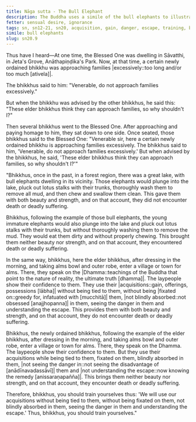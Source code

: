 ```yaml
---
title: Nāga sutta - The Bull Elephant
description: The Buddha uses a simile of the bull elephants to illustrate the importance of using acquisitions without being tied to them or fixated on them, while seeing the danger in them, and understanding the escape.
fetter: sensual desire, ignorance
tags: sn, sn12-21, sn20, acquisition, gain, danger, escape, training, bull elephant, tied, obsession, infatuation, greed
simile: bull elephants
slug: sn20.9
---
```


Thus have I heard—At one time, the Blessed One was dwelling in Sāvatthi, in Jeta's Grove, Anāthapiṇḍika's Park. Now, at that time, a certain newly ordained bhikkhu was approaching families |excessively::too long and/or too much [ativela]|.

The bhikkhus said to him: "Venerable, do not approach families excessively."

But when the bhikkhu was advised by the other bhikkhus, he said this: "These elder bhikkhus think they can approach families, so why shouldn't I?"

Then several bhikkhus went to the Blessed One. After approaching and paying homage to him, they sat down to one side. Once seated, those bhikkhus said to the Blessed One: "Venerable sir, here a certain newly ordained bhikkhu is approaching families excessively. The bhikkhus said to him, 'Venerable, do not approach families excessively.' But when advised by the bhikkhus, he said, 'These elder bhikkhus think they can approach families, so why shouldn't I?'"

"Bhikkhus, once in the past, in a forest region, there was a great lake, with bull elephants dwelling in its vicinity. Those elephants would plunge into the lake, pluck out lotus stalks with their trunks, thoroughly wash them to remove all mud, and then chew and swallow them clean. This gave them with both beauty and strength, and on that account, they did not encounter death or deadly suffering.

Bhikkhus, following the example of those bull elephants, the young immature elephants would also plunge into the lake and pluck out lotus stalks with their trunks, but without thoroughly washing them to remove the mud. They would eat them dirty and without properly chewing. This brought them neither beauty nor strength, and on that account, they encountered death or deadly suffering.

In the same way, bhikkhus, here the elder bhikkhus, after dressing in the morning, and taking alms bowl and outer robe, enter a village or town for alms. There, they speak on the |Dhamma::teachings of the Buddha that point to the nature of reality, the ultimate truth [dhamma]|. The laypeople show their confidence to them. They use their |acquisitions::gain, offerings, possessions [lābha]| without being tied to them, without being |fixated on::greedy for, infatuated with [mucchitā]| them, |not blindly absorbed::not obsessed [anajjhopanna]| in them, seeing the danger in them and understanding the escape. This provides them with both beauty and strength, and on that account, they do not encounter death or deadly suffering.

Bhikkhus, the newly ordained bhikkhus, following the example of the elder bhikkhus, after dressing in the morning, and taking alms bowl and outer robe, enter a village or town for alms. There, they speak on the Dhamma. The laypeople show their confidence to them. But they use their acquisitions while being tied to them, fixated on them, blindly absorbed in them, |not seeing the danger in::not seeing the disadvantage of [anādīnavadassāvī]| them and |not understanding the escape::now knowing the remedy [anissaraṇapañña]|. This brings them neither beauty nor strength, and on that account, they encounter death or deadly suffering.

Therefore, bhikkhus, you should train yourselves thus: 'We will use our acquisitions without being tied to them, without being fixated on them, not blindly absorbed in them, seeing the danger in them and understanding the escape.' Thus, bhikkhus, you should train yourselves."